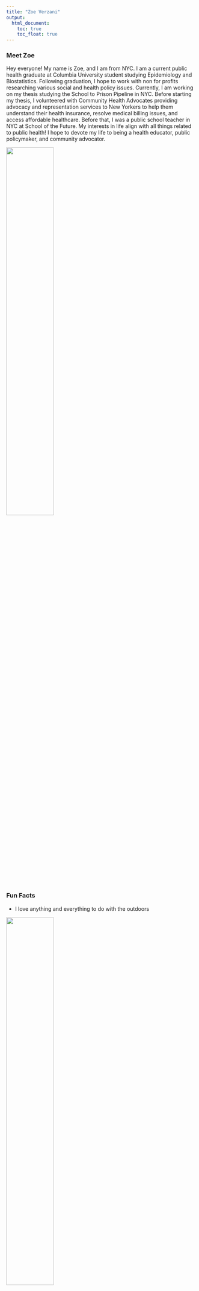 ```yaml
---
title: "Zoe Verzani"
output: 
  html_document:
    toc: true
    toc_float: true
---
```


### Meet Zoe
Hey everyone! My name is Zoe, and I am from NYC. I am a current public health graduate at Columbia University student studying Epidemiology and Biostatistics. Following graduation, I hope to work with non for profits researching various social and health policy issues. Currently, I am working on my thesis studying the School to Prison Pipeline in NYC. Before starting my thesis, I volunteered with Community Health Advocates providing advocacy and representation services to New Yorkers to help them understand their health insurance, resolve medical billing issues, and access affordable healthcare. Before that, I was a public school teacher in NYC at School of the Future. My interests in life align with all things related to public health! I hope to devote my life to being a health educator, public policymaker, and community advocator. 

<img src = "images/zoe.jpeg" style = "width:50%">


### Fun Facts 
* I love anything and everything to do with the outdoors

<img src = "images/outdoors.jpeg" style = "width:50%">

* I have a twin brother - meet Oliver! 

<img src = "images/oliver.jpeg" style = "width:50%">

* I recently adopted two cats! Meet Luna and Ottis! 

<img src = "images/cats.jpg" style = "width:50%">

### Contact Information

* Zoe Verzani
* Research: [Critical Social Epidemiology](https://criticalsocialepi.org/people/zoe/)
* Email: [zoe.verzani@columbia.edu](mailto:zoe.verzani@columbia.edu)  
* Phone: 914-860-4659
* New York, NY, USA 